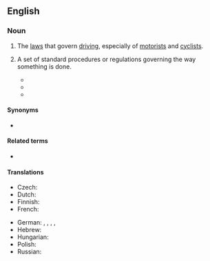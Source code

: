 ==English==
{{wikipedia|Traffic}}

===Noun===
{{en-plural noun}}

# The [[law]]s that govern [[driving]], especially of [[motorist]]s and [[cyclist]]s.
# {{lb|en|figuratively}} A set of standard procedures or regulations governing the way something is done.
#* {{quote-book|en|year=2005  |title=The Road Ahead: Middle East Policy in the Bush Administration's Second Term |author=Flynt Leverett |page=105 |ISBN=|passage=A regional security framework with a relatively broad mandate could also establish badly needed "'''rules of the road'''" for regional states in a post-Saddam environment, which would be highly valued by the Saudis. }}
#* {{quote-book|en|year=2012 |title=Fast Facts for the Student Nurse|author=Susan Stabler-Haas|page= |ISBN=|passage=That clinical instructor will begin the course by giving you an “orientation day.” Pay attention! You need to know the '''rules of the road''' for each instructor and each clinical facility.}}
#* {{quote-book|en|year=2013|title=The Art of Social Enterprise: Business as if People Mattered |author=Carl Frankel, Allen Bromberger |page=8 |ISBN=|passage=As it's evolved, the for-profit organizational form rewards short-term thinking and a profits-first, social-and-environmental-damage-be-damned attitude. While this is especially true at the global corporate level, the '''rules of the road''' for small businesses aren't much better.}}

====Synonyms====
*{{sense|the laws that govern driving}} {{l|en|Highway Code}} {{qualifier|UK}}

====Related terms====
* {{l|en|rule of the road}}

====Translations====
{{trans-top|laws that govern driving}}
* Czech: {{t|cs|pravidla silničního provozu|n-p}}
* Dutch: {{t+|nl|wegcode|m}}
* Finnish: {{t|fi|liikennesäännöt}}
* French: {{t+|fr|code de la route|m}}
{{trans-mid}}
* German: {{t|de|Straßenverkehrsregeln|f-p}}, {{t+|de|Verkehrsregeln |f-p}}, {{t|de|Straßenverkehrsvorschriften|f-p}}, {{t|de|Verkehrsvorschriften|f-p}}, {{t|de|Straßenverkehrsgesetz|n}}
* Hebrew: {{t+|he|חֻקֵּי הַדֶּרֶךְ|m-p|tr=khukey haderekh}}
* Hungarian: {{t+|hu|KRESZ}}
* Polish: {{t+|pl|kodeks drogowy|m}}
* Russian: {{t|ru|пра́вила доро́жного движе́ния|n-p}}
{{trans-bottom}}